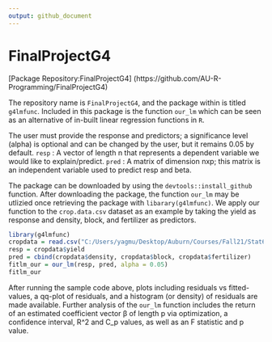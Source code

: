 ```yaml
---
output: github_document
---
```


# FinalProjectG4
[Package Repository:FinalProjectG4] (https://github.com/AU-R-Programming/FinalProjectG4)

The repository name is `FinalProjectG4`, and the package within is titled `g4lmfunc`. Included in this package is the function `our_lm` which can be seen as an alternative of in-built linear regression functions in `R`. 

The user must provide the response and predictors; a significance level (alpha) is optional and can be changed by the user, but it remains 0.05 by default.
`resp` : A vector of length n that represents a dependent variable we would like to explain/predict.
`pred` : A matrix of dimension nxp; this matrix is an independent variable used to predict resp and beta.

The package can be downloaded by using the `devtools::install_github` function. After downloading the package, the function `our_lm` may be utlizied once retrieving the package with `libarary(g4lmfunc)`. We apply our function to the `crop.data.csv` dataset as an example by taking the yield as response and density, block, and fertilizer as predictors.

```r
library(g4lmfunc)
cropdata = read.csv("C:/Users/yagmu/Desktop/Auburn/Courses/Fall21/Stat6210/Github/FinalProjectG4/crop.data.csv")
resp = cropdata$yield
pred = cbind(cropdata$density, cropdata$block, cropdata$fertilizer)
fitlm_our = our_lm(resp, pred, alpha = 0.05)
fitlm_our
```

After running the sample code above, plots including residuals vs fitted-values, a qq-plot of residuals, and a histogram (or density) of residuals are made available. Further analysis of the `our_lm` function includes the return of an estimated coefficient vector β of length p via optimization, a confidence interval, R^2 and C_p values, as well as an F statistic and p value.
